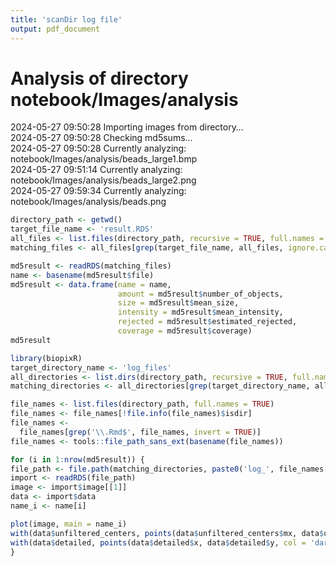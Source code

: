 ```yaml
---
title: 'scanDir log file'
output: pdf_document
--- 
```

# Analysis of directory notebook/Images/analysis 
2024-05-27 09:50:28 Importing images from directory...   
2024-05-27 09:50:28 Checking md5sums...   
2024-05-27 09:50:28 Currently analyzing: notebook/Images/analysis/beads_large1.bmp   
2024-05-27 09:51:14 Currently analyzing: notebook/Images/analysis/beads_large2.png   
2024-05-27 09:59:34 Currently analyzing: notebook/Images/analysis/beads.png   
```r
directory_path <- getwd()
target_file_name <- 'result.RDS'
all_files <- list.files(directory_path, recursive = TRUE, full.names = TRUE)
matching_files <- all_files[grep(target_file_name, all_files, ignore.case = TRUE)]

md5result <- readRDS(matching_files)
name <- basename(md5result$file)
md5result <- data.frame(name = name,
                        amount = md5result$number_of_objects,
                        size = md5result$mean_size,
                        intensity = md5result$mean_intensity,
                        rejected = md5result$estimated_rejected,
                        coverage = md5result$coverage)
md5result
```  
```r
library(biopixR)
target_directory_name <- 'log_files'
all_directories <- list.dirs(directory_path, recursive = TRUE, full.names = TRUE)
matching_directories <- all_directories[grep(target_directory_name, all_directories, ignore.case = TRUE)]

file_names <- list.files(directory_path, full.names = TRUE)
file_names <- file_names[!file.info(file_names)$isdir]
file_names <-
  file_names[grep('\\.Rmd$', file_names, invert = TRUE)]
file_names <- tools::file_path_sans_ext(basename(file_names))

for (i in 1:nrow(md5result)) {
file_path <- file.path(matching_directories, paste0('log_', file_names[i], '.RDS'))
import <- readRDS(file_path)
image <- import$image[[1]]
data <- import$data
name_i <- name[i]

plot(image, main = name_i)
with(data$unfiltered_centers, points(data$unfiltered_centers$mx, data$unfiltered_centers$my, col = 'darkred'))
with(data$detailed, points(data$detailed$x, data$detailed$y, col = 'darkgreen'))
}
```  
